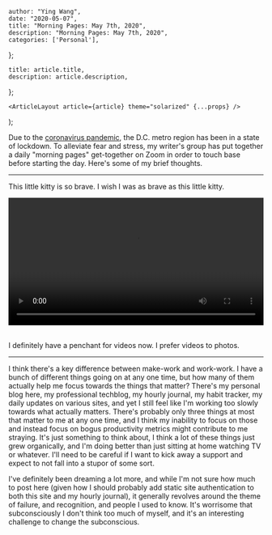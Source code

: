 

    author: "Ying Wang",
    date: "2020-05-07",
    title: "Morning Pages: May 7th, 2020",
    description: "Morning Pages: May 7th, 2020",
    categories: ['Personal'],
};

    title: article.title,
    description: article.description,
};

    <ArticleLayout article={article} theme="solarized" {...props} />
);


Due to the [coronavirus
pandemic](https://en.wikipedia.org/wiki/2019-20_coronavirus_pandemic), the D.C.
metro region has been in a state of lockdown. To alleviate fear and stress, my
writer's group has put together a daily "morning pages" get-together on Zoom in
order to touch base before starting the day. Here's some of my brief thoughts.

---

This little kitty is so brave. I wish I was as brave as this little kitty.

<!-- https://stackoverflow.com/a/26276254 -->
<video style="width: 100%; width: -moz-available; width: -webkit-fill-available; width: fill-available; max-width: 100%;" controls>
    <source src="/video/posts/2020/05/07/morning_pages.mp4" type="video/mp4">
    Your browser does not support HTML5 video.
</video>
<br/>
<br/>

I definitely have a penchant for videos now. I prefer videos to photos.

---

I think there's a key difference between make-work and work-work. I have a bunch
of different things going on at any one time, but how many of them actually help
me focus towards the things that matter? There's my personal blog here, my
professional techblog, my hourly journal, my habit tracker, my daily updates on
various sites, and yet I still feel like I'm working too slowly towards what
actually matters. There's probably only three things at most that matter to me
at any one time, and I think my inability to focus on those and instead focus on
bogus productivity metrics might contribute to me straying. It's just something
to think about, I think a lot of these things just grew organically, and I'm
doing better than just sitting at home watching TV or whatever. I'll need to be
careful if I want to kick away a support and expect to not fall into a stupor of
some sort.

I've definitely been dreaming a lot more, and while I'm not sure how much to
post here (given how I should probably add static site authentication to both
this site and my hourly journal), it generally revolves around the theme of
failure, and recognition, and people I used to know. It's worrisome that
subconsciously I don't think too much of myself, and it's an interesting
challenge to change the subconscious.

